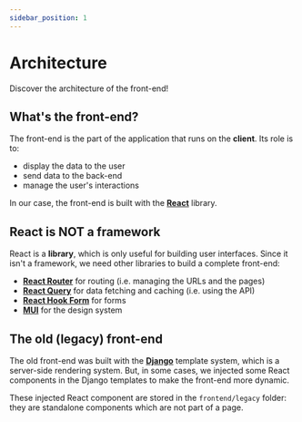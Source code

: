 ```yaml
---
sidebar_position: 1
---
```



# Architecture

Discover the architecture of the front-end!

<ArchitectureSvg />

## What's the front-end?

The front-end is the part of the application that runs on the **client**.
Its role is to:

-  display the data to the user
-  send data to the back-end
-  manage the user's interactions

In our case, the front-end is built with the [**React**](https://reactjs.org) library.

## React is NOT a framework

React is a **library**, which is only useful for building user interfaces.
Since it isn't a framework, we need other libraries to build a complete front-end:

-  [**React Router**](https://reactrouter.com/en/main/start/overview) for routing
   (i.e. managing the URLs and the pages)
-  [**React Query**](https://tanstack.com/query/v4/docs/framework/react/quick-start)
   for data fetching and caching (i.e. using the API)
-  [**React Hook Form**](https://react-hook-form.com/get-started#IntegratingwithUIlibraries)
   for forms
-  [**MUI**](https://mui.com) for the design system

## The old (legacy) front-end

The old front-end was built with the [**Django**](https://www.djangoproject.com)
template system, which is a server-side rendering system.
But, in some cases, we injected some React components in the Django templates
to make the front-end more dynamic.

These injected React component are stored in the `frontend/legacy` folder:
they are standalone components which are not part of a page.
